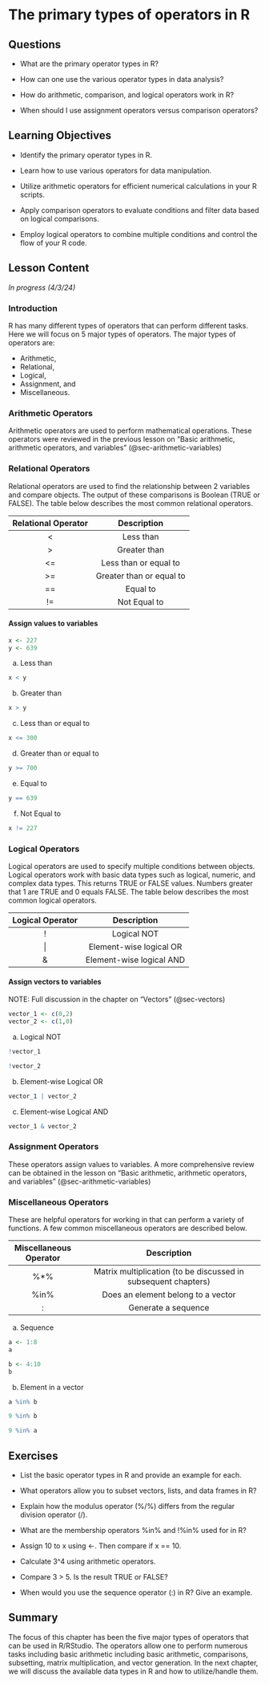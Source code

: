 # The primary types of operators in R {#sec-operators}

## Questions

-   What are the primary operator types in R?

-   How can one use the various operator types in data analysis?

-   How do arithmetic, comparison, and logical operators work in R?

-   When should I use assignment operators versus comparison operators?

## Learning Objectives

-   Identify the primary operator types in R.

-   Learn how to use various operators for data manipulation.

-   Utilize arithmetic operators for efficient numerical calculations in your R scripts.

-   Apply comparison operators to evaluate conditions and filter data based on logical comparisons.

-   Employ logical operators to combine multiple conditions and control the flow of your R code.

## Lesson Content

*In progress (4/3/24)*

### Introduction

R has many different types of operators that can perform different tasks. Here we will focus on 5 major types of operators. The major types of operators are:

-   Arithmetic,
-   Relational,
-   Logical,
-   Assignment, and
-   Miscellaneous.

### Arithmetic Operators

Arithmetic operators are used to perform mathematical operations. These operators were reviewed in the previous lesson on "Basic arithmetic, arithmetic operators, and variables" (@sec-arithmetic-variables)

### Relational Operators

Relational operators are used to find the relationship between 2 variables and compare objects. The output of these comparisons is Boolean (TRUE or FALSE). The table below describes the most common relational operators.

| Relational Operator |       Description        |
|:-------------------:|:------------------------:|
|         \<          |        Less than         |
|         \>          |       Greater than       |
|         \<=         |  Less than or equal to   |
|         \>=         | Greater than or equal to |
|         ==          |         Equal to         |
|         !=          |       Not Equal to       |

#### Assign values to variables

```r
x <- 227
y <- 639
```

a.  Less than

```r
x < y
```

b.  Greater than

```r
x > y
```

c.  Less than or equal to

```r
x <= 300
```

d.  Greater than or equal to

```r
y >= 700
```

e.  Equal to

```r
y == 639
```

f.  Not Equal to

```r
x != 227
```

### Logical Operators

Logical operators are used to specify multiple conditions between objects. Logical operators work with basic data types such as logical, numeric, and complex data types. This returns TRUE or FALSE values. Numbers greater that 1 are TRUE and 0 equals FALSE. The table below describes the most common logical operators.

| Logical Operator |       Description        |
|:----------------:|:------------------------:|
|        !         |       Logical NOT        |
|        \|        | Element-wise logical OR  |
|        &         | Element-wise logical AND |

#### Assign vectors to variables

NOTE: Full discussion in the chapter on "Vectors" (@sec-vectors)

```r
vector_1 <- c(0,2)
vector_2 <- c(1,0)
```

a.  Logical NOT

```r
!vector_1
```

```r
!vector_2
```

b.  Element-wise Logical OR

```r
vector_1 | vector_2
```

c.  Element-wise Logical AND

```r
vector_1 & vector_2
```

### Assignment Operators

These operators assign values to variables. A more comprehensive review can be obtained in the lesson on "Basic arithmetic, arithmetic operators, and variables" (@sec-arithmetic-variables)

### Miscellaneous Operators

These are helpful operators for working in that can perform a variety of functions. A few common miscellaneous operators are described below.

| Miscellaneous Operator |                          Description                           |
|:----------------------:|:--------------------------------------------------------------:|
|          %\*%          | Matrix multiplication (to be discussed in subsequent chapters) |
|          %in%          |               Does an element belong to a vector               |
|           :            |                      Generate a sequence                       |

a.  Sequence

```r
a <- 1:8
a
```

```r
b <- 4:10
b
```

b.  Element in a vector

```r
a %in% b
```

```r
9 %in% b
```

```r
9 %in% a
```

## Exercises

-   List the basic operator types in R and provide an example for each.

-   What operators allow you to subset vectors, lists, and data frames in R?

-   Explain how the modulus operator (%/%) differs from the regular division operator (/).

-   What are the membership operators %in% and !%in% used for in R?

-   Assign 10 to x using \<-. Then compare if x == 10.

-   Calculate 3\^4 using arithmetic operators.

-   Compare 3 \> 5. Is the result TRUE or FALSE?

-   When would you use the sequence operator (:) in R? Give an example.

## Summary

The focus of this chapter has been the five major types of operators that can be used in R/RStudio. The operators allow one to perform numerous tasks including basic arithmetic including basic arithmetic, comparisons, subsetting, matrix multiplication, and vector generation. In the next chapter, we will discuss the available data types in R and how to utilize/handle them.
